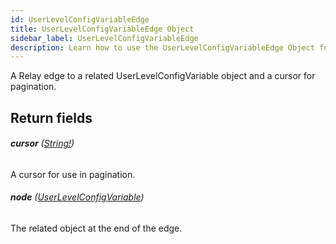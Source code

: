 ```yaml
---
id: UserLevelConfigVariableEdge
title: UserLevelConfigVariableEdge Object
sidebar_label: UserLevelConfigVariableEdge
description: Learn how to use the UserLevelConfigVariableEdge Object for Builder's API.
---
```


A Relay edge to a related UserLevelConfigVariable object and a cursor for pagination.

## Return fields

###### <b>cursor</b> ([String!](/composer/builder/api/schema/scalar/String.mdx))

A cursor for use in pagination.

###### <b>node</b> ([UserLevelConfigVariable](/composer/builder/api/schema/object/UserLevelConfigVariable.mdx))

The related object at the end of the edge.
